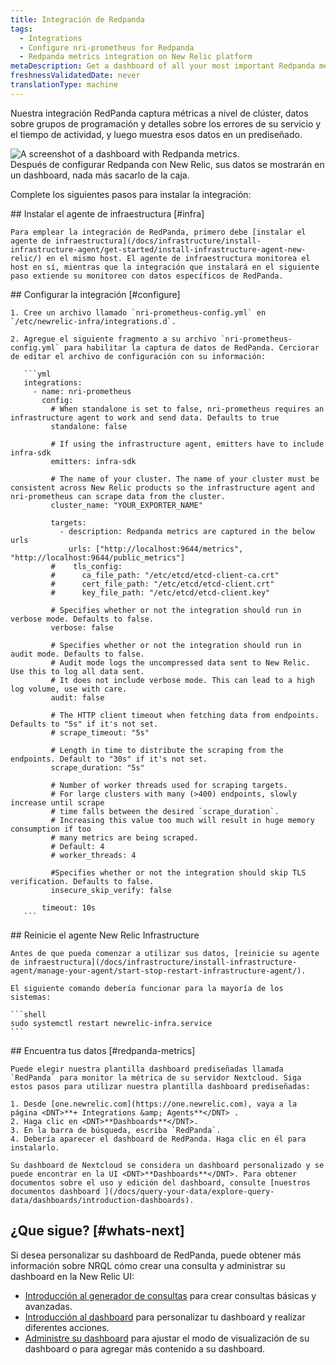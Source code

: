 ```yaml
---
title: Integración de Redpanda
tags:
  - Integrations
  - Configure nri-prometheus for Redpanda
  - Redpanda metrics integration on New Relic platform
metaDescription: Get a dashboard of all your most important Redpanda metrics with our Redpanda quickstart.
freshnessValidatedDate: never
translationType: machine
---
```


Nuestra integración RedPanda captura métricas a nivel de clúster, datos sobre grupos de programación y detalles sobre los errores de su servicio y el tiempo de actividad, y luego muestra esos datos en un <InlinePopover type="dashboards" />prediseñado.

<img src="/images/prometheus_screenshot-full_redpanda-integration.webp" title="Redpanda dashboard landing page" alt="A screenshot of a dashboard with Redpanda metrics." />

<figcaption>
  Después de configurar Redpanda con New Relic, sus datos se mostrarán en un dashboard, nada más sacarlo de la caja.
</figcaption>

Complete los siguientes pasos para instalar la integración:

<Steps>
  <Step>
    ## Instalar el agente de infraestructura [#infra]

    Para emplear la integración de RedPanda, primero debe [instalar el agente de infraestructura](/docs/infrastructure/install-infrastructure-agent/get-started/install-infrastructure-agent-new-relic/) en el mismo host. El agente de infraestructura monitorea el host en sí, mientras que la integración que instalará en el siguiente paso extiende su monitoreo con datos específicos de RedPanda.
  </Step>

  <Step>
    ## Configurar la integración [#configure]

    1. Cree un archivo llamado `nri-prometheus-config.yml` en `/etc/newrelic-infra/integrations.d`.

    2. Agregue el siguiente fragmento a su archivo `nri-prometheus-config.yml` para habilitar la captura de datos de RedPanda. Cerciorar de editar el archivo de configuración con su información:

       ```yml
       integrations:
         - name: nri-prometheus
           config:
             # When standalone is set to false, nri-prometheus requires an infrastructure agent to work and send data. Defaults to true
             standalone: false

             # If using the infrastructure agent, emitters have to include infra-sdk
             emitters: infra-sdk

             # The name of your cluster. The name of your cluster must be consistent across New Relic products so the infrastructure agent and nri-prometheus can scrape data from the cluster.
             cluster_name: "YOUR_EXPORTER_NAME"

             targets:
               - description: Redpanda metrics are captured in the below urls
                 urls: ["http://localhost:9644/metrics", "http://localhost:9644/public_metrics"]
             #    tls_config:
             #      ca_file_path: "/etc/etcd/etcd-client-ca.crt"
             #      cert_file_path: "/etc/etcd/etcd-client.crt"
             #      key_file_path: "/etc/etcd/etcd-client.key"

             # Specifies whether or not the integration should run in verbose mode. Defaults to false.
             verbose: false

             # Specifies whether or not the integration should run in audit mode. Defaults to false.
             # Audit mode logs the uncompressed data sent to New Relic. Use this to log all data sent.
             # It does not include verbose mode. This can lead to a high log volume, use with care.
             audit: false

             # The HTTP client timeout when fetching data from endpoints. Defaults to "5s" if it's not set.
             # scrape_timeout: "5s"

             # Length in time to distribute the scraping from the endpoints. Default to "30s" if it's not set.
             scrape_duration: "5s"

             # Number of worker threads used for scraping targets.
             # For large clusters with many (>400) endpoints, slowly increase until scrape
             # time falls between the desired `scrape_duration`.
             # Increasing this value too much will result in huge memory consumption if too
             # many metrics are being scraped.
             # Default: 4
             # worker_threads: 4

             #Specifies whether or not the integration should skip TLS verification. Defaults to false.
             insecure_skip_verify: false

           timeout: 10s
       ```
  </Step>

  <Step>
    ## Reinicie el agente New Relic Infrastructure

    Antes de que pueda comenzar a utilizar sus datos, [reinicie su agente de infraestructura](/docs/infrastructure/install-infrastructure-agent/manage-your-agent/start-stop-restart-infrastructure-agent/).

    El siguiente comando debería funcionar para la mayoría de los sistemas:

    ```shell
    sudo systemctl restart newrelic-infra.service
    ```
  </Step>

  <Step>
    ## Encuentra tus datos [#redpanda-metrics]

    Puede elegir nuestra plantilla dashboard prediseñadas llamada `RedPanda` para monitor la métrica de su servidor Nextcloud. Siga estos pasos para utilizar nuestra plantilla dashboard prediseñadas:

    1. Desde [one.newrelic.com](https://one.newrelic.com), vaya a la página <DNT>**+ Integrations &amp; Agents**</DNT> .
    2. Haga clic en <DNT>**Dashboards**</DNT>.
    3. En la barra de búsqueda, escriba `RedPanda`.
    4. Debería aparecer el dashboard de RedPanda. Haga clic en él para instalarlo.

    Su dashboard de Nextcloud se considera un dashboard personalizado y se puede encontrar en la UI <DNT>**Dashboards**</DNT>. Para obtener documentos sobre el uso y edición del dashboard, consulte [nuestros documentos dashboard ](/docs/query-your-data/explore-query-data/dashboards/introduction-dashboards).
  </Step>
</Steps>

## ¿Que sigue? [#whats-next]

Si desea personalizar su dashboard de RedPanda, puede obtener más información sobre NRQL cómo crear una consulta y administrar su dashboard en la New Relic UI:

* [Introducción al generador de consultas](/docs/query-your-data/explore-query-data/query-builder/introduction-query-builder) para crear consultas básicas y avanzadas.
* [Introducción al dashboard](/docs/query-your-data/explore-query-data/dashboards/introduction-dashboards) para personalizar tu dashboard y realizar diferentes acciones.
* [Administre su dashboard](/docs/query-your-data/explore-query-data/dashboards/manage-your-dashboard) para ajustar el modo de visualización de su dashboard o para agregar más contenido a su dashboard.